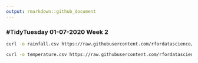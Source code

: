 ```yaml
---
output: rmarkdown::github_document
---
```


### #TidyTuesday 01-07-2020 Week 2

```bash
curl -o rainfall.csv https://raw.githubusercontent.com/rfordatascience/tidytuesday/master/data/2020/2020-01-07/rainfall.csv

curl -o temperature.csv https://raw.githubusercontent.com/rfordatascience/tidytuesday/master/data/2020/2020-01-07/temperature.csv
```
